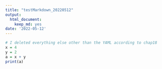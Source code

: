 ```yaml
---
title: "testMarkdown_20220512"
output: 
  html_document: 
    keep_md: yes
date: '2022-05-12'
---
```


```r
# I deleted everything else other than the YAML according to chap18
x = 4
y = 2
a = x + y
print(a)

```

